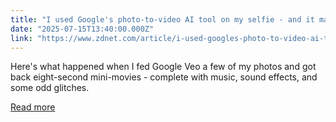 ```yaml
---
title: "I used Google's photo-to-video AI tool on my selfie - and it made me do the tango"
date: "2025-07-15T13:40:00.000Z"
link: "https://www.zdnet.com/article/i-used-googles-photo-to-video-ai-tool-on-my-selfie-and-it-made-me-do-the-tango/"
---
```


Here's what happened when I fed Google Veo a few of my photos and got back eight-second mini-movies - complete with music, sound effects, and some odd glitches.

[Read more](https://www.zdnet.com/article/i-used-googles-photo-to-video-ai-tool-on-my-selfie-and-it-made-me-do-the-tango/)
